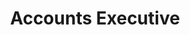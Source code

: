 ---
name: Josie Sittig
active: false
title: Accounts Executive
details:
  - almaMater: University of Nebraska-Lincoln
  - pronoun: She/Her
  - tenure: April 2019 to Dec 2019
socials:
  - linkedIn: https://www.linkedin.com/in/josiesittig/
headshotFun: /img/team/pixel-bakery-josie-sittig.jpg
headshotSmiling: /img/team/pixel-bakery-josie-sittig.jpg
headshotSerious: /img/team/pixel-bakery-josie-sittig.jpg
avatar: /img/team/pixel-bakery-josie-sittig-avatar.jpg
---